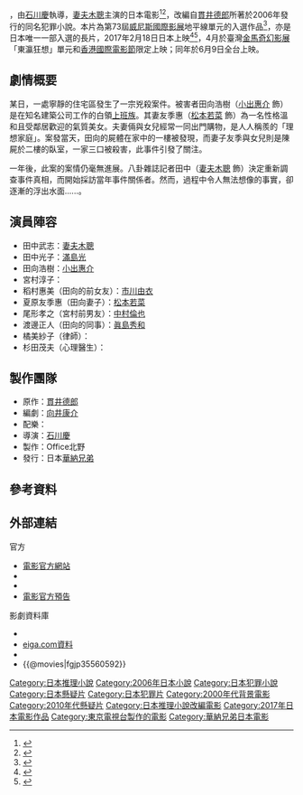 {{noteTA
|G1=Movie
|G2=Show
}}
{{Infobox Film
| color              = #5686BF;color:#FFFFFF
| name               = 愚行錄
| original_name      = {{lang|ja|愚行録}}
| image              = Gukouroku2017.jpg
| caption            = 電影海報
| director           = [[石川慶|石川慶]]
| executive_producer =
| producer           = 
| writer             = [[向井康介|向井康介]]
| based_on           = [[貫井德郎|貫井德郎]]《愚行録》
| narrator           = 
| starring           = [[妻夫木聰|妻夫木聰]]
| music              = {{tsl|ja|大間々昴|大間間昴}}
| 主題曲             = 
| cinematography     = Piotr Niemyjski (PSC)
| editing            = 石川慶<br>太田義則
| studio             = Office北野
| distributor        = 日本[[華納兄弟|華納兄弟]]
| released           = {{flagicon|ITA}} 2016年9月6日<small>（[[威尼斯电影节|威尼斯电影节]]）</small><br>{{flagicon|POL}} 2016年10月10日<small>（[[华沙国际电影节|华沙国际电影节]]）</small><br>{{flagicon|SWE}} 2017年1月30日<small>（{{tsl|sv|Göteborg Film Festival|哥特堡影展}}）</small><br>{{flagicon|JPN}} 2017年2月18日<br>
{{flagicon|TWN}} 2017年4月15日、4月16日<small>（[[金馬奇幻影展|金馬奇幻影展]]）</small><br>
{{flagicon|HK}} 2017年4月17日<small>（[[香港國際電影節|香港國際電影節]]）</small><br>
{{flagicon|TWN}} 2017年6月9日<br>
{{flagicon|HK}} 2017年9月7日
| runtime            = 120分鐘
| country            = [[日本|日本]]
| language           = [[日語|日語]]
| budget             = 
| gross              = 
}}
{{日本作品|愚行錄|愚行録}}，由[[石川慶|石川慶]]執導，[[妻夫木聰|妻夫木聰]]主演的日本電影<ref>{{cite web|url=http://www.517japan.com/viewnews-89130.html|title=妻夫木聪满岛光饰兄妹 《愚行录》电影化-日本娱乐_日本明星_日本通|first=|last=ribentong|publisher=|accessdate=2016-11-17|archive-date=2017-03-30|archive-url=https://web.archive.org/web/20170330174443/http://www.517japan.com/viewnews-89130.html|dead-url=no}}</ref><ref>{{cite news|url=http://www.hk01.com/%E5%A8%9B%E6%A8%82/37024/%E5%A6%BB%E5%A4%AB%E6%9C%A8%E8%81%B0-%E6%84%9A%E8%A1%8C%E9%8C%84-%E5%85%A5%E5%9C%8D%E5%A8%81%E5%B0%BC%E6%96%AF%E5%BD%B1%E5%B1%95-%E8%A7%92%E9%80%90%E5%9C%B0%E5%B9%B3%E7%B7%9A%E5%96%AE%E5%85%83%E6%9C%80%E4%BD%B3%E5%BD%B1%E7%89%87|title=妻夫木聰《愚行錄》入圍威尼斯影展　角逐地平線單元最佳影片|author=袁曉君|publisher=HK01}}</ref>，改編自[[貫井德郎|貫井德郎]]所著於2006年發行的同名犯罪小說。本片為第73屆[[威尼斯國際影展|威尼斯國際影展]]地平線單元的入選作品<ref>{{cite web|url=http://www.cinemacafe.net/article/2016/09/07/43261.html|script-title=満島ひかり、初のベネチア映画祭で拍手喝采！ 『愚行録』|publisher=cinemacafe.net|language=ja|accessdate=2016-11-17|archive-date=2017-03-30|archive-url=https://web.archive.org/web/20170330083219/http://www.cinemacafe.net/article/2016/09/07/43261.html|dead-url=no}}</ref>，亦是日本唯一一部入選的長片，2017年2月18日日本上映<ref>{{cite web|url=http://www.cinemacafe.net/article/2016/08/12/42622.html|script-title=ja:【特報映像】妻夫木聡×満島ひかり『愚行録』、繰り広げられる彼らの愚行とは… - cinemacafe.net|publisher=cinemacafe|language=ja|accessdate=2016-11-17|archive-date=2016-10-18|archive-url=https://web.archive.org/web/20161018025021/http://www.cinemacafe.net/article/2016/08/12/42622.html|dead-url=no}}</ref><ref>{{cite news|url=http://natalie.mu/eiga/news/180021|script-title=ja:妻夫木聡と満島ひかりが兄妹演じるミステリー、直木賞候補作「愚行録」映画化|newspaper=映画ナタリー|date=2016-03-17|accessdate=2016-03-17|language=ja|archive-date=2016-03-18|archive-url=https://web.archive.org/web/20160318105527/http://natalie.mu/eiga/news/180021|dead-url=no}}</ref>，4月於臺灣[[金馬奇幻影展|金馬奇幻影展]]「東瀛狂想」單元和[[香港國際電影節|香港國際電影節]]限定上映；同年於6月9日全台上映。

== 劇情概要 ==
某日，一處寧靜的住宅區發生了一宗兇殺案件。被害者田向浩樹（[[小出惠介|小出惠介]] 飾）是在知名建築公司工作的白領[[上班族|上班族]]。其妻友季惠（[[松本若菜|松本若菜]] 飾）為一名性格溫和且受鄰居歡迎的氣質美女。夫妻倆與女兒經常一同出門購物，是人人稱羨的「理想家庭」。案發當天，田向的屍體在家中的一樓被發現，而妻子友季與女兒則是陳屍於二樓的臥室，一家三口被殺害，此事件引發了關注。

一年後，此案的案情仍毫無進展。八卦雜誌記者田中（[[妻夫木聰|妻夫木聰]] 飾）決定重新調查事件真相，而開始採訪當年事件關係者。然而，過程中令人無法想像的事實，卻逐漸的浮出水面......。

== 演員陣容 ==
*田中武志：[[妻夫木聰|妻夫木聰]]
*田中光子：[[滿島光|滿島光]]
*田向浩樹：[[小出惠介|小出惠介]]
*宮村淳子：{{link-ja|臼田麻美|臼田あさ美}}
*稻村惠美（田向的前女友）：[[市川由衣|市川由衣]]
*夏原友季惠（田向妻子）：[[松本若菜|松本若菜]]
*尾形孝之（宮村前男友）：[[中村倫也|中村倫也]]
*渡邊正人（田向的同事）：[[眞島秀和|眞島秀和]]
*橘美紗子（律師）：{{link-ja|濱田麻里|濱田マリ}}
*杉田茂夫（心理醫生）：{{link-ja|平田滿|平田満}}

== 製作團隊 ==
* 原作：[[貫井德郎|貫井德郎]]
* 編劇：[[向井康介|向井康介]]
* 配樂：{{tsl|ja|大間々昴|大間間昂}}
* 導演：[[石川慶|石川慶]]
* 製作：Office北野
* 發行：日本[[華納兄弟|華納兄弟]]

== 參考資料 == 
{{Reflist}}

== 外部連結 ==
;官方
*[http://gukoroku.jp/ 電影官方網站] {{Wayback|url=http://gukoroku.jp/ |date=20161122121827 }}{{ja icon}}
*{{Twitter|gukoroku_jp}}{{ja icon}}
*{{Facebook|gukoroku.jp}}{{ja icon}}
*[https://www.youtube.com/watch?v=-NJgdApAx2k 電影官方預告] {{Wayback|url=https://www.youtube.com/watch?v=-NJgdApAx2k |date=20160827064310 }}

;影劇資料庫
*{{Imdb title|5560592}}
*[http://eiga.com/movie/84557/ eiga.com資料] {{Wayback|url=http://eiga.com/movie/84557/ |date=20161017031006 }}
*{{douban}}
*{{@movies|fgjp35560592}}
{{DEFAULTSORT:gukouroku}}
[[Category:日本推理小說|Category:日本推理小說]]
[[Category:2006年日本小說|Category:2006年日本小說]]
[[Category:日本犯罪小說|Category:日本犯罪小說]]
[[Category:日本懸疑片|Category:日本懸疑片]]
[[Category:日本犯罪片|Category:日本犯罪片]]
[[Category:2000年代背景電影|Category:2000年代背景電影]]
[[Category:2010年代懸疑片|Category:2010年代懸疑片]]
[[Category:日本推理小說改編電影|Category:日本推理小說改編電影]]
[[Category:2017年日本電影作品|Category:2017年日本電影作品]]
[[Category:東京電視台製作的電影|Category:東京電視台製作的電影]]
[[Category:華納兄弟日本電影|Category:華納兄弟日本電影]]